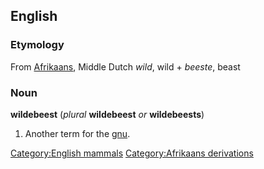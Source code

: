 ==English==
===Etymology===
From [[Afrikaans]], Middle Dutch ''wild'', wild + ''beeste'', beast

===Noun===
'''wildebeest''' (''plural'' '''wildebeest''' ''or'' '''wildebeests''')

#Another term for the [[gnu]].

<!--Add translations, etc, to "gnu"-->

[[Category:English mammals]]
[[Category:Afrikaans derivations]]